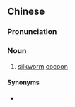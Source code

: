 {{also|蚕茧}}
==Chinese==
{{zh-forms|s=蚕茧}}

===Pronunciation===
{{zh-pron
|m=cánjiǎn
|c=caam4 gaan2
|cat=n
}}

===Noun===
{{zh-noun}}

# [[silkworm]] [[cocoon]]

====Synonyms====
* {{zh-l|繭子}}